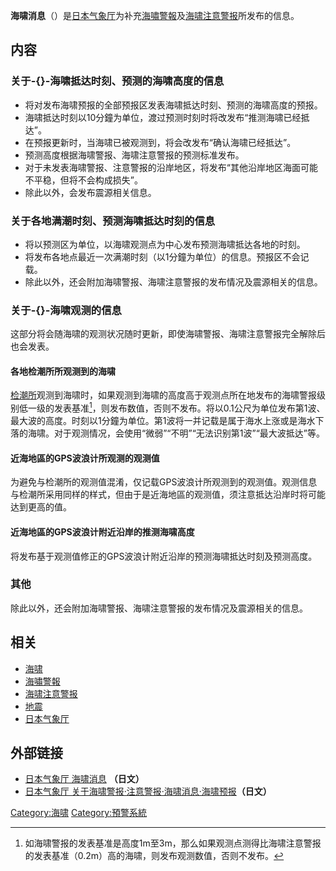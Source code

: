{{noteTA |zh-cn:信息;zh-tw:訊息|zh-cn:数码;zh-tw:數位|zh-cn:模拟;zh-tw:類比|zh-cn:信号;zh-tw:訊號|G1=Earthquake|G2=IT}}
{{日本海啸信息}}
'''海啸消息'''（{{lang-ja|津波情報}}）是[[日本气象厅|日本气象厅]]为补充[[海嘯警報_(日本)|海嘯警報]]及[[海啸注意警报|海啸注意警报]]所发布的信息。

== 内容 ==
=== 关于-{}-海啸抵达时刻、预测的海啸高度的信息 ===
* 将对发布海啸预报的全部预报区发表海啸抵达时刻、预测的海啸高度的预报。
* 海啸抵达时刻以10分鐘为单位，渡过预测时刻时将改发布“推测海啸已经抵达”。
* 在预报更新时，当海啸已被观测到，将会改发布“确认海啸已经抵达”。
* 预测高度根据海啸警报、海啸注意警报的预测标准发布。
* 对于未发表海啸警报、注意警报的沿岸地区，将发布“其他沿岸地区海面可能不平稳，但将不会构成损失”。
* 除此以外，会发布震源相关信息。

=== 关于各地满潮时刻、预测海啸抵达时刻的信息 ===
* 将以预测区为单位，以海啸观测点为中心发布预测海啸抵达各地的时刻。
* 将发布各地点最近一次满潮时刻（以1分鐘为单位）的信息。预报区不会记载。
* 除此以外，还会附加海啸警报、海啸注意警报的发布情况及震源相关的信息。

=== 关于-{}-海啸观测的信息 ===
这部分将会随海啸的观测状况随时更新，即使海啸警报、海啸注意警报完全解除后也会发表。

==== 各地检潮所所观测到的海啸 ====
[[检潮所|检潮所]]观测到海啸时，如果观测到海啸的高度高于观测点所在地发布的海啸警报级别低一级的发表基准<ref>如海啸警报的发表基准是高度1m至3m，那么如果观测点测得比海啸注意警报的发表基准（0.2m）高的海啸，则发布观测数值，否则不发布。</ref>，则发布数值，否则不发布。将以0.1公尺为单位发布第1波、最大波的高度。时刻以1分鐘为单位。第1波将一并记载是属于海水上涨或是海水下落的海啸。对于观测情况，会使用“微弱”“不明”“无法识别第1波”“最大波抵达”等。

==== 近海地區的GPS波浪计所观测的观测值 ====
为避免与检潮所的观测值混淆，仅记载GPS波浪计所观测到的观测值。观测信息与检潮所采用同样的样式，但由于是近海地區的观测值，须注意抵达沿岸时将可能达到更高的值。

==== 近海地區的GPS波浪计附近沿岸的推测海啸高度 ====
将发布基于观测值修正的GPS波浪计附近沿岸的预测海啸抵达时刻及预测高度。

=== 其他 ===
除此以外，还会附加海啸警报、海啸注意警报的发布情况及震源相关的信息。

== 相关 ==
* [[海啸|海啸]]
* [[海嘯警報_(日本)|海嘯警報]]
* [[海啸注意警报|海啸注意警报]]
* [[地震|地震]]
* [[日本气象厅|日本气象厅]]

== 外部链接 ==
* [http://www.jma.go.jp/jp/tsunami/list.html 日本气象厅 海啸消息] {{Wayback|url=http://www.jma.go.jp/jp/tsunami/list.html |date=20110522195304 }}'''（日文）'''
* [https://web.archive.org/web/20110322192128/http://www.seisvol.kishou.go.jp/eq/index_tsunamiinfo.html 日本气象厅 关于海啸警报·注意警报·海啸消息·海啸预报]'''（日文）'''

[[Category:海啸|Category:海啸]]
[[Category:預警系統|Category:預警系統]]